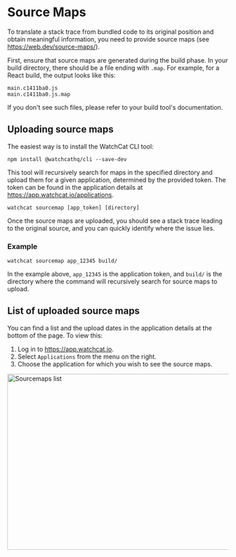 
# Source Maps

To translate a stack trace from bundled code to its original position and obtain meaningful information,
you need to provide source maps (see https://web.dev/source-maps/).

First, ensure that source maps are generated during the build phase. In your build directory, there should be a file ending with `.map`.
For example, for a React build, the output looks like this:

```shell
main.c1411ba0.js
main.c1411ba0.js.map
```

If you don't see such files, please refer to your build tool's documentation.

## Uploading source maps

The easiest way is to install the WatchCat CLI tool:

```shell
npm install @watchcathq/cli --save-dev
```

This tool will recursively search for maps in the specified directory and upload them for a given application, determined by the provided token. The token can be found in the application details at https://app.watchcat.io/applications.

```
watchcat sourcemap [app_token] [directory]
```

Once the source maps are uploaded, you should see a stack trace leading to the original source, and you can quickly identify where the issue lies.

### Example

```shell
watchcat sourcemap app_12345 build/
```

In the example above, `app_12345` is the application token, and `build/` is the directory where the command will recursively search for source maps to upload.

## List of uploaded source maps

You can find a list and the upload dates in the application details at the bottom of the page. To view this:
1. Log in to https://app.watchcat.io.
2. Select `Applications` from the menu on the right.
3. Choose the application for which you wish to see the source maps.

<Image className="nx-mt-8" src="/sourcemaps.png" alt="Sourcemaps list" width="1000" height="400" />
